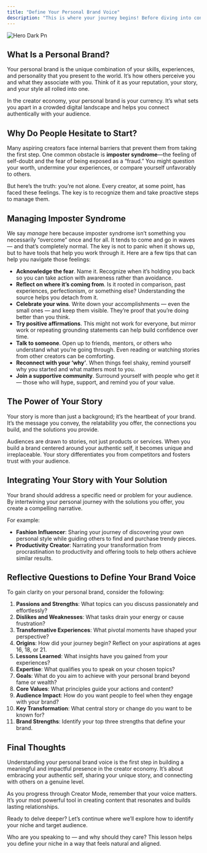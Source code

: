 ```yaml
---
title: "Define Your Personal Brand Voice"
description: "This is where your journey begins! Before diving into content strategies or platform choices, it’s essential to understand the foundation of your brand: your personal brand voice."
---
```


![Hero Dark Pn](/images/hero-dark.png)

## **What Is a Personal Brand?**

Your personal brand is the unique combination of your skills, experiences, and personality that you present to the world. It’s how others perceive you and what they associate with you. Think of it as your reputation, your story, and your style all rolled into one.

In the creator economy, your personal brand is your currency. It’s what sets you apart in a crowded digital landscape and helps you connect authentically with your audience.

## **Why Do People Hesitate to Start?**

Many aspiring creators face internal barriers that prevent them from taking the first step. One common obstacle is **imposter syndrome**—the feeling of self-doubt and the fear of being exposed as a “fraud.” You might question your worth, undermine your experiences, or compare yourself unfavorably to others.

But here’s the truth: you’re not alone. Every creator, at some point, has faced these feelings. The key is to recognize them and take proactive steps to manage them.

## **Managing Imposter Syndrome**

We say _manage_ here because imposter syndrome isn’t something you necessarily “overcome” once and for all. It tends to come and go in waves — and that’s completely normal. The key is not to panic when it shows up, but to have tools that help you work through it. Here are a few tips that can help you navigate those feelings:

- **Acknowledge the fear**. Name it. Recognize when it’s holding you back so you can take action with awareness rather than avoidance.
- **Reflect on where it’s coming from**. Is it rooted in comparison, past experiences, perfectionism, or something else? Understanding the source helps you detach from it.
- **Celebrate your wins**. Write down your accomplishments — even the small ones — and keep them visible. They’re proof that you’re doing better than you think.
- **Try positive affirmations**. This might not work for everyone, but mirror work or repeating grounding statements can help build confidence over time.
- **Talk to someone**. Open up to friends, mentors, or others who understand what you’re going through. Even reading or watching stories from other creators can be comforting.
- **Reconnect with your ‘why’**. When things feel shaky, remind yourself why you started and what matters most to you.
- **Join a supportive community**. Surround yourself with people who get it — those who will hype, support, and remind you of your value.

## **The Power of Your Story**

Your story is more than just a background; it’s the heartbeat of your brand. It’s the message you convey, the relatability you offer, the connections you build, and the solutions you provide.

Audiences are drawn to stories, not just products or services. When you build a brand centered around your authentic self, it becomes unique and irreplaceable. Your story differentiates you from competitors and fosters trust with your audience.

## **Integrating Your Story with Your Solution**

Your brand should address a specific need or problem for your audience. By intertwining your personal journey with the solutions you offer, you create a compelling narrative.

For example:

- **Fashion Influencer**: Sharing your journey of discovering your own personal style while guiding others to find and purchase trendy pieces.
- **Productivity Creator**: Narrating your transformation from procrastination to productivity and offering tools to help others achieve similar results.

## **Reflective Questions to Define Your Brand Voice**

To gain clarity on your personal brand, consider the following:

 1. **Passions and Strengths**: What topics can you discuss passionately and effortlessly?
 2. **Dislikes and Weaknesses**: What tasks drain your energy or cause frustration?
 3. **Transformative Experiences**: What pivotal moments have shaped your perspective?
 4. **Origins**: How did your journey begin? Reflect on your aspirations at ages 16, 18, or 21.
 5. **Lessons Learned**: What insights have you gained from your experiences?
 6. **Expertise**: What qualifies you to speak on your chosen topics?
 7. **Goals**: What do you aim to achieve with your personal brand beyond fame or wealth?
 8. **Core Values**: What principles guide your actions and content?
 9. **Audience Impact**: How do you want people to feel when they engage with your brand?
10. **Key Transformation**: What central story or change do you want to be known for?
11. **Brand Strengths**: Identify your top three strengths that define your brand.

## **Final Thoughts**

Understanding your personal brand voice is the first step in building a meaningful and impactful presence in the creator economy. It’s about embracing your authentic self, sharing your unique story, and connecting with others on a genuine level.

As you progress through Creator Mode, remember that your voice matters. It’s your most powerful tool in creating content that resonates and builds lasting relationships.

Ready to delve deeper? Let’s continue where we’ll explore how to identify your niche and target audience.

<Card title="Understanding your Niche or Target Audience" icon="globe" iconType="duotone">
  Who are you speaking to — and why should they care? This lesson helps you define your niche in a way that feels natural and aligned.
</Card>